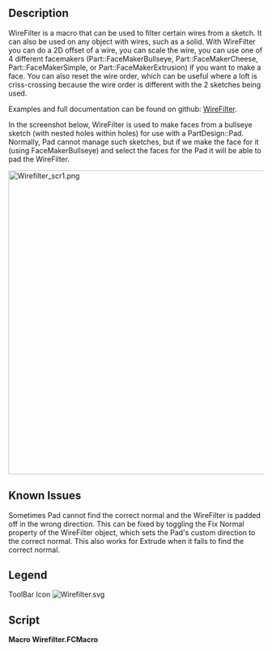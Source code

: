 <languages/>
<translate>

<!--T:1-->
{{Macro
|Name=Macro WireFilter
|Icon=Wirefilter.svg
|Description=Filter wires from sketches, 2D offsets, scales, rearranges wire order
|Author=TheMarkster
|Version=0.2023.10.19
|Date=2022-10-19
|FCVersion=python 3 versions
|Download=[https://wiki.freecadweb.org/File:Wirefilter.svg ToolBar Icon]
|Links=[https://github.com/mwganson/wirefilter Full Documentation on Github]
}}

== Description == <!--T:2-->

<!--T:3-->
WireFilter is a macro that can be used to filter certain wires from a sketch. It can also be used on any object with wires, such as a solid. With WireFilter you can do a 2D offset of a wire, you can scale the wire, you can use one of 4 different facemakers (Part::FaceMakerBullseye, Part::FaceMakerCheese, Part::FaceMakerSimple, or Part::FaceMakerExtrusion) if you want to make a face. You can also reset the wire order, which can be useful where a loft is criss-crossing because the wire order is different with the 2 sketches being used.

<!--T:4-->
Examples and full documentation can be found on github: [https://github.com/mwganson/wirefilter WireFilter].

<!--T:5-->
In the screenshot below, WireFilter is used to make faces from a bullseye sketch (with nested holes within holes) for use with a PartDesign::Pad. Normally, Pad cannot manage such sketches, but if we make the face for it (using FaceMakerBullseye) and select the faces for the Pad it will be able to pad the WireFilter.

</translate>
[[File:Wirefilter_scr1.png|600px]]
<translate>
<!--T:6-->
{{Caption|Macro WireFilter screenshot‎}}

== Known Issues == <!--T:7-->

<!--T:8-->
Sometimes Pad cannot find the correct normal and the WireFilter is padded off in the wrong direction. This can be fixed by toggling the Fix Normal property of the WireFilter object, which sets the Pad's custom direction to the correct normal. This also works for Extrude when it fails to find the correct normal.

== Legend == <!--T:9-->

</translate>
{{Codeextralink|https://gist.github.com/mwganson/0aedd5e9057650d0a1f0483f3cc2fa6c/raw/28575fbb2042790d779bcd293c048a4123f4a771/wirefilter.FCMacro|wirefilter.FCMacro}}
<translate>

<!--T:10-->
ToolBar Icon
</translate>
[[Image:Wirefilter.svg]]
<translate>

== Script == <!--T:11-->

</translate>
'''Macro Wirefilter.FCMacro'''

{{CodeDownload|https://gist.github.com/mwganson/0aedd5e9057650d0a1f0483f3cc2fa6c|Wirefilter.FCMacro}}